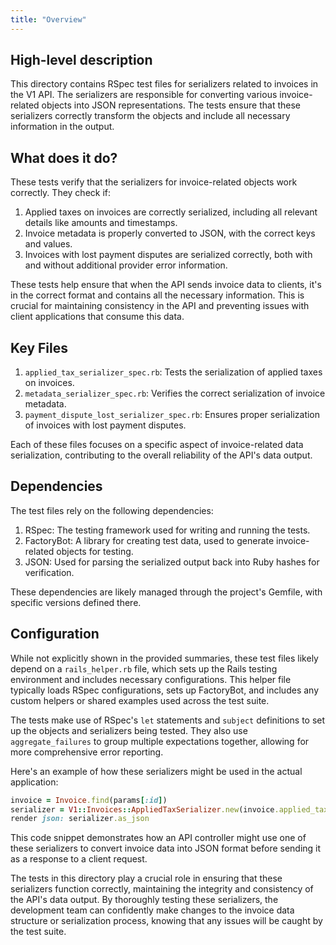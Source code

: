 ```yaml
---
title: "Overview"
---
```


## High-level description
This directory contains RSpec test files for serializers related to invoices in the V1 API. The serializers are responsible for converting various invoice-related objects into JSON representations. The tests ensure that these serializers correctly transform the objects and include all necessary information in the output.

## What does it do?
These tests verify that the serializers for invoice-related objects work correctly. They check if:

1. Applied taxes on invoices are correctly serialized, including all relevant details like amounts and timestamps.
2. Invoice metadata is properly converted to JSON, with the correct keys and values.
3. Invoices with lost payment disputes are serialized correctly, both with and without additional provider error information.

These tests help ensure that when the API sends invoice data to clients, it's in the correct format and contains all the necessary information. This is crucial for maintaining consistency in the API and preventing issues with client applications that consume this data.

## Key Files
1. `applied_tax_serializer_spec.rb`: Tests the serialization of applied taxes on invoices.
2. `metadata_serializer_spec.rb`: Verifies the correct serialization of invoice metadata.
3. `payment_dispute_lost_serializer_spec.rb`: Ensures proper serialization of invoices with lost payment disputes.

Each of these files focuses on a specific aspect of invoice-related data serialization, contributing to the overall reliability of the API's data output.

## Dependencies
The test files rely on the following dependencies:

1. RSpec: The testing framework used for writing and running the tests.
2. FactoryBot: A library for creating test data, used to generate invoice-related objects for testing.
3. JSON: Used for parsing the serialized output back into Ruby hashes for verification.

These dependencies are likely managed through the project's Gemfile, with specific versions defined there.

## Configuration
While not explicitly shown in the provided summaries, these test files likely depend on a `rails_helper.rb` file, which sets up the Rails testing environment and includes necessary configurations. This helper file typically loads RSpec configurations, sets up FactoryBot, and includes any custom helpers or shared examples used across the test suite.

The tests make use of RSpec's `let` statements and `subject` definitions to set up the objects and serializers being tested. They also use `aggregate_failures` to group multiple expectations together, allowing for more comprehensive error reporting.

Here's an example of how these serializers might be used in the actual application:

```ruby
invoice = Invoice.find(params[:id])
serializer = V1::Invoices::AppliedTaxSerializer.new(invoice.applied_taxes)
render json: serializer.as_json
```

This code snippet demonstrates how an API controller might use one of these serializers to convert invoice data into JSON format before sending it as a response to a client request.

The tests in this directory play a crucial role in ensuring that these serializers function correctly, maintaining the integrity and consistency of the API's data output. By thoroughly testing these serializers, the development team can confidently make changes to the invoice data structure or serialization process, knowing that any issues will be caught by the test suite.